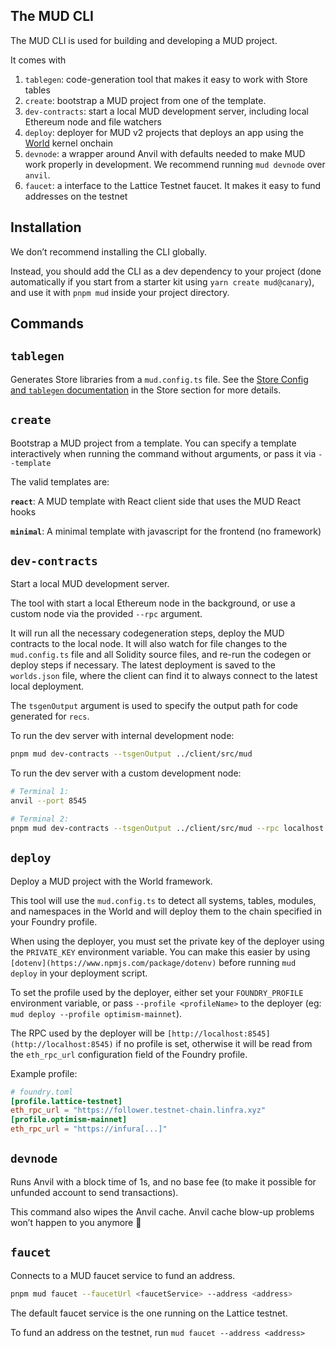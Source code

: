 ## The MUD CLI

The MUD CLI is used for building and developing a MUD project.

It comes with

1. `tablegen`: code-generation tool that makes it easy to work with Store tables
2. `create`: bootstrap a MUD project from one of the template.
3. `dev-contracts`: start a local MUD development server, including local Ethereum node and file watchers
4. `deploy`: deployer for MUD v2 projects that deploys an app using the [World](world) kernel onchain
5. `devnode`: a wrapper around Anvil with defaults needed to make MUD work properly in development. We recommend running `mud devnode` over `anvil`.
6. `faucet`: a interface to the Lattice Testnet faucet. It makes it easy to fund addresses on the testnet

## Installation

We don’t recommend installing the CLI globally.

Instead, you should add the CLI as a dev dependency to your project (done automatically if you start from a starter kit using `yarn create mud@canary`), and use it with `pnpm mud` inside your project directory.

## Commands

## `tablegen`

Generates Store libraries from a `mud.config.ts` file. See the [Store Config and `tablegen` documentation](store/config) in the Store section for more details.

## `create`

Bootstrap a MUD project from a template. You can specify a template interactively when running the command without arguments, or pass it via `--template`

The valid templates are:

**`react`**: A MUD template with React client side that uses the MUD React hooks

**`minimal`**: A minimal template with javascript for the frontend (no framework)

## `dev-contracts`

Start a local MUD development server.

The tool with start a local Ethereum node in the background, or use a custom node via the provided `--rpc` argument.

It will run all the necessary codegeneration steps, deploy the MUD contracts to the local node.
It will also watch for file changes to the `mud.config.ts` file and all Solidity source files, and re-run the codegen or deploy steps if necessary.
The latest deployment is saved to the `worlds.json` file, where the client can find it to always connect to the latest local deployment.

The `tsgenOutput` argument is used to specify the output path for code generated for `recs`.

To run the dev server with internal development node:

```bash
pnpm mud dev-contracts --tsgenOutput ../client/src/mud
```

To run the dev server with a custom development node:

```bash
# Terminal 1:
anvil --port 8545

# Terminal 2:
pnpm mud dev-contracts --tsgenOutput ../client/src/mud --rpc localhost:8545
```

## `deploy`

Deploy a MUD project with the World framework.

This tool will use the `mud.config.ts` to detect all systems, tables, modules, and namespaces in the World and will deploy them to the chain specified in your Foundry profile.

When using the deployer, you must set the private key of the deployer using the `PRIVATE_KEY` environment variable. You can make this easier by using `[dotenv](https://www.npmjs.com/package/dotenv)` before running `mud deploy` in your deployment script.

To set the profile used by the deployer, either set your `FOUNDRY_PROFILE` environment variable, or pass `--profile <profileName>` to the deployer (eg: `mud deploy --profile optimism-mainnet`).

The RPC used by the deployer will be `[http://localhost:8545](http://localhost:8545)` if no profile is set, otherwise it will be read from the `eth_rpc_url` configuration field of the Foundry profile.

Example profile:

```toml
# foundry.toml
[profile.lattice-testnet]
eth_rpc_url = "https://follower.testnet-chain.linfra.xyz"
[profile.optimism-mainnet]
eth_rpc_url = "https://infura[...]"
```

## `devnode`

Runs Anvil with a block time of 1s, and no base fee (to make it possible for unfunded account to send transactions).

This command also wipes the Anvil cache. Anvil cache blow-up problems won’t happen to you anymore 🙂

## `faucet`

Connects to a MUD faucet service to fund an address.

```bash
pnpm mud faucet --faucetUrl <faucetService> --address <address>
```

The default faucet service is the one running on the Lattice testnet.

To fund an address on the testnet, run `mud faucet --address <address>`
